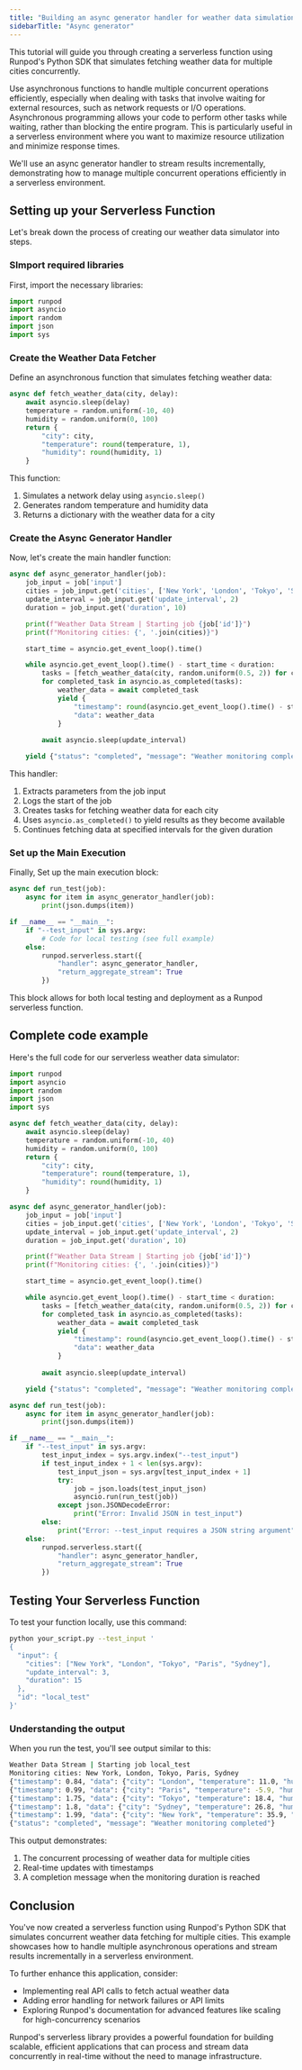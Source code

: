 ```yaml
---
title: "Building an async generator handler for weather data simulation"
sidebarTitle: "Async generator"
---
```


This tutorial will guide you through creating a serverless function using Runpod's Python SDK that simulates fetching weather data for multiple cities concurrently.

Use asynchronous functions to handle multiple concurrent operations efficiently, especially when dealing with tasks that involve waiting for external resources, such as network requests or I/O operations. Asynchronous programming allows your code to perform other tasks while waiting, rather than blocking the entire program. This is particularly useful in a serverless environment where you want to maximize resource utilization and minimize response times.

We'll use an async generator handler to stream results incrementally, demonstrating how to manage multiple concurrent operations efficiently in a serverless environment.

## Setting up your Serverless Function

Let's break down the process of creating our weather data simulator into steps.

### SImport required libraries

First, import the necessary libraries:

```python
import runpod
import asyncio
import random
import json
import sys
```

### Create the Weather Data Fetcher

Define an asynchronous function that simulates fetching weather data:

```python
async def fetch_weather_data(city, delay):
    await asyncio.sleep(delay)
    temperature = random.uniform(-10, 40)
    humidity = random.uniform(0, 100)
    return {
        "city": city,
        "temperature": round(temperature, 1),
        "humidity": round(humidity, 1)
    }
```

This function:

1. Simulates a network delay using `asyncio.sleep()`
2. Generates random temperature and humidity data
3. Returns a dictionary with the weather data for a city

### Create the Async Generator Handler

Now, let's create the main handler function:

```python
async def async_generator_handler(job):
    job_input = job['input']
    cities = job_input.get('cities', ['New York', 'London', 'Tokyo', 'Sydney', 'Moscow'])
    update_interval = job_input.get('update_interval', 2)
    duration = job_input.get('duration', 10)

    print(f"Weather Data Stream | Starting job {job['id']}")
    print(f"Monitoring cities: {', '.join(cities)}")

    start_time = asyncio.get_event_loop().time()

    while asyncio.get_event_loop().time() - start_time < duration:
        tasks = [fetch_weather_data(city, random.uniform(0.5, 2)) for city in cities]
        for completed_task in asyncio.as_completed(tasks):
            weather_data = await completed_task
            yield {
                "timestamp": round(asyncio.get_event_loop().time() - start_time, 2),
                "data": weather_data
            }
        
        await asyncio.sleep(update_interval)

    yield {"status": "completed", "message": "Weather monitoring completed"}
```

This handler:

1. Extracts parameters from the job input
2. Logs the start of the job
3. Creates tasks for fetching weather data for each city
4. Uses `asyncio.as_completed()` to yield results as they become available
5. Continues fetching data at specified intervals for the given duration

### Set up the Main Execution

Finally, Set up the main execution block:

```python
async def run_test(job):
    async for item in async_generator_handler(job):
        print(json.dumps(item))

if __name__ == "__main__":
    if "--test_input" in sys.argv:
        # Code for local testing (see full example)
    else:
        runpod.serverless.start({
            "handler": async_generator_handler,
            "return_aggregate_stream": True
        })
```

This block allows for both local testing and deployment as a Runpod serverless function.

## Complete code example

Here's the full code for our serverless weather data simulator:

```python fetch_weather_data.py
import runpod
import asyncio
import random
import json
import sys

async def fetch_weather_data(city, delay):
    await asyncio.sleep(delay)
    temperature = random.uniform(-10, 40)
    humidity = random.uniform(0, 100)
    return {
        "city": city,
        "temperature": round(temperature, 1),
        "humidity": round(humidity, 1)
    }

async def async_generator_handler(job):
    job_input = job['input']
    cities = job_input.get('cities', ['New York', 'London', 'Tokyo', 'Sydney', 'Moscow'])
    update_interval = job_input.get('update_interval', 2)
    duration = job_input.get('duration', 10)

    print(f"Weather Data Stream | Starting job {job['id']}")
    print(f"Monitoring cities: {', '.join(cities)}")

    start_time = asyncio.get_event_loop().time()

    while asyncio.get_event_loop().time() - start_time < duration:
        tasks = [fetch_weather_data(city, random.uniform(0.5, 2)) for city in cities]
        for completed_task in asyncio.as_completed(tasks):
            weather_data = await completed_task
            yield {
                "timestamp": round(asyncio.get_event_loop().time() - start_time, 2),
                "data": weather_data
            }
        
        await asyncio.sleep(update_interval)

    yield {"status": "completed", "message": "Weather monitoring completed"}

async def run_test(job):
    async for item in async_generator_handler(job):
        print(json.dumps(item))

if __name__ == "__main__":
    if "--test_input" in sys.argv:
        test_input_index = sys.argv.index("--test_input")
        if test_input_index + 1 < len(sys.argv):
            test_input_json = sys.argv[test_input_index + 1]
            try:
                job = json.loads(test_input_json)
                asyncio.run(run_test(job))
            except json.JSONDecodeError:
                print("Error: Invalid JSON in test_input")
        else:
            print("Error: --test_input requires a JSON string argument")
    else:
        runpod.serverless.start({
            "handler": async_generator_handler,
            "return_aggregate_stream": True
        })
```

## Testing Your Serverless Function

To test your function locally, use this command:

```bash
python your_script.py --test_input '
{
  "input": {
    "cities": ["New York", "London", "Tokyo", "Paris", "Sydney"],
    "update_interval": 3,
    "duration": 15
  },
  "id": "local_test"
}'
```

### Understanding the output

When you run the test, you'll see output similar to this:

```bash
Weather Data Stream | Starting job local_test
Monitoring cities: New York, London, Tokyo, Paris, Sydney
{"timestamp": 0.84, "data": {"city": "London", "temperature": 11.0, "humidity": 7.3}}
{"timestamp": 0.99, "data": {"city": "Paris", "temperature": -5.9, "humidity": 59.3}}
{"timestamp": 1.75, "data": {"city": "Tokyo", "temperature": 18.4, "humidity": 34.1}}
{"timestamp": 1.8, "data": {"city": "Sydney", "temperature": 26.8, "humidity": 91.0}}
{"timestamp": 1.99, "data": {"city": "New York", "temperature": 35.9, "humidity": 27.5}}
{"status": "completed", "message": "Weather monitoring completed"}
```

This output demonstrates:

1. The concurrent processing of weather data for multiple cities
2. Real-time updates with timestamps
3. A completion message when the monitoring duration is reached

## Conclusion

You've now created a serverless function using Runpod's Python SDK that simulates concurrent weather data fetching for multiple cities. This example showcases how to handle multiple asynchronous operations and stream results incrementally in a serverless environment.

To further enhance this application, consider:

* Implementing real API calls to fetch actual weather data
* Adding error handling for network failures or API limits
* Exploring Runpod's documentation for advanced features like scaling for high-concurrency scenarios

Runpod's serverless library provides a powerful foundation for building scalable, efficient applications that can process and stream data concurrently in real-time without the need to manage infrastructure.
